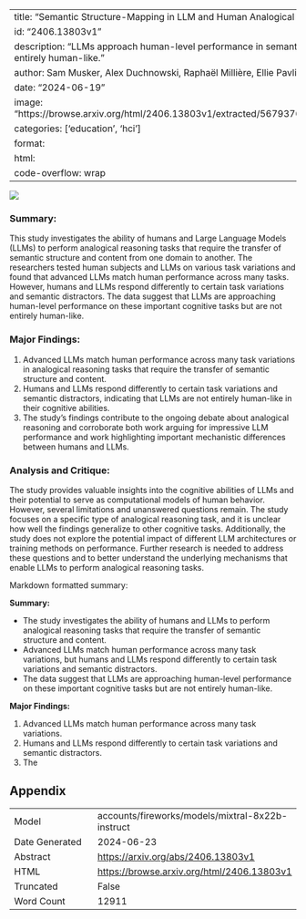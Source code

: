 
---
title: "Semantic Structure-Mapping in LLM and Human Analogical Reasoning"
id: "2406.13803v1"
description: "LLMs approach human-level performance in semantic structure-mapping tasks but aren't entirely human-like."
author: Sam Musker, Alex Duchnowski, Raphaël Millière, Ellie Pavlick
date: "2024-06-19"
image: "https://browse.arxiv.org/html/2406.13803v1/extracted/5679376/Images/Comparison_Default_MMLU.png"
categories: ['education', 'hci']
format:
  html:
    code-overflow: wrap
---

![](https://browse.arxiv.org/html/2406.13803v1/extracted/5679376/Images/Comparison_Default_MMLU.png)

### Summary:

This study investigates the ability of humans and Large Language Models (LLMs) to perform analogical reasoning tasks that require the transfer of semantic structure and content from one domain to another. The researchers tested human subjects and LLMs on various task variations and found that advanced LLMs match human performance across many tasks. However, humans and LLMs respond differently to certain task variations and semantic distractors. The data suggest that LLMs are approaching human-level performance on these important cognitive tasks but are not entirely human-like.

### Major Findings:

1. Advanced LLMs match human performance across many task variations in analogical reasoning tasks that require the transfer of semantic structure and content.
2. Humans and LLMs respond differently to certain task variations and semantic distractors, indicating that LLMs are not entirely human-like in their cognitive abilities.
3. The study's findings contribute to the ongoing debate about analogical reasoning and corroborate both work arguing for impressive LLM performance and work highlighting important mechanistic differences between humans and LLMs.

### Analysis and Critique:

The study provides valuable insights into the cognitive abilities of LLMs and their potential to serve as computational models of human behavior. However, several limitations and unanswered questions remain. The study focuses on a specific type of analogical reasoning task, and it is unclear how well the findings generalize to other cognitive tasks. Additionally, the study does not explore the potential impact of different LLM architectures or training methods on performance. Further research is needed to address these questions and to better understand the underlying mechanisms that enable LLMs to perform analogical reasoning tasks.

Markdown formatted summary:

**Summary:**

- The study investigates the ability of humans and LLMs to perform analogical reasoning tasks that require the transfer of semantic structure and content.
- Advanced LLMs match human performance across many task variations, but humans and LLMs respond differently to certain task variations and semantic distractors.
- The data suggest that LLMs are approaching human-level performance on these important cognitive tasks but are not entirely human-like.

**Major Findings:**

1. Advanced LLMs match human performance across many task variations.
2. Humans and LLMs respond differently to certain task variations and semantic distractors.
3. The

## Appendix

|          |          |
|----------|----------|
| Model     | accounts/fireworks/models/mixtral-8x22b-instruct       |
| Date Generated     | 2024-06-23       |
| Abstract | [https://arxiv.org/abs/2406.13803v1](https://arxiv.org/abs/2406.13803v1)        |
| HTML     | [https://browse.arxiv.org/html/2406.13803v1](https://browse.arxiv.org/html/2406.13803v1)       |
| Truncated       | False       |
| Word Count       | 12911       |